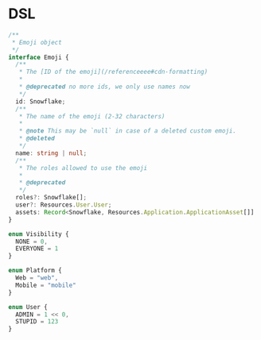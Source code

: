 # DSL

```ts pmo
/**
 * Emoji object
 */
interface Emoji {
  /**
   * The [ID of the emoji](/referenceeee#cdn-formatting)
   *
   * @deprecated no more ids, we only use names now
   */
  id: Snowflake;
  /**
   * The name of the emoji (2-32 characters)
   *
   * @note This may be `null` in case of a deleted custom emoji.
   * @deleted
   */
  name: string | null;
  /**
   * The roles allowed to use the emoji
   *
   * @deprecated
   */
  roles?: Snowflake[];
  user?: Resources.User.User;
  assets: Record<Snowflake, Resources.Application.ApplicationAsset[]]
}

enum Visibility {
  NONE = 0,
  EVERYONE = 1
}

enum Platform {
  Web = "web",
  Mobile = "mobile"
}

enum User {
  ADMIN = 1 << 0,
  STUPID = 123
}
```
